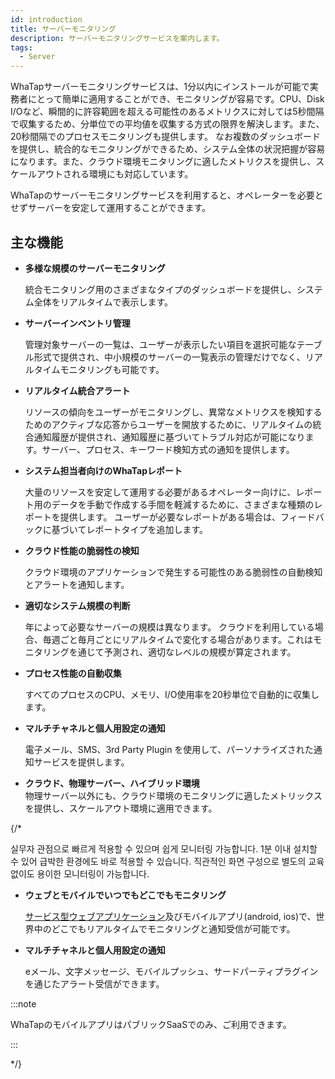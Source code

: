 ```yaml
---
id: introduction
title: サーバーモニタリング
description: サーバーモニタリングサービスを案内します。
tags:
  - Server
---
```


WhaTapサーバーモニタリングサービスは、1分以内にインストールが可能で実務者にとって簡単に適用することができ、モニタリングが容易です。CPU、Disk I/Oなど、瞬間的に許容範囲を超える可能性のあるメトリクスに対しては5秒間隔で収集するため、分単位での平均値を収集する方式の限界を解決します。また、20秒間隔でのプロセスモニタリングも提供します。
なお複数のダッシュボードを提供し、統合的なモニタリングができるため、システム全体の状況把握が容易になります。また、クラウド環境モニタリングに適したメトリクスを提供し、スケールアウトされる環境にも対応しています。 

WhaTapのサーバーモニタリングサービスを利用すると、オペレーターを必要とせずサーバーを安定して運用することができます。 

<Videos url="https://whatap-landing-resource.s3.ap-northeast-2.amazonaws.com/prd/application/monitoring_step_1.mp4" />

## 主な機能

- **多様な規模のサーバーモニタリング**

    統合モニタリング用のさまざまなタイプのダッシュボードを提供し、システム全体をリアルタイムで表示します。 

- **サーバーインベントリ管理**

    管理対象サーバーの一覧は、ユーザーが表示したい項目を選択可能なテーブル形式で提供され、中小規模のサーバーの一覧表示の管理だけでなく、リアルタイムモニタリングも可能です。

- **リアルタイム統合アラート**

    リソースの傾向をユーザーがモニタリングし、異常なメトリクスを検知するためのアクティブな応答からユーザーを開放するために、リアルタイムの統合通知履歴が提供され、通知履歴に基づいてトラブル対応が可能になります。サーバー、プロセス、キーワード検知方式の通知を提供します。

- **システム担当者向けのWhaTapレポート**

    大量のリソースを安定して運用する必要があるオペレーター向けに、レポート用のデータを手動で作成する手間を軽減するために、さまざまな種類のレポートを提供します。 ユーザーが必要なレポートがある場合は、フィードバックに基づいてレポートタイプを追加します。

- **クラウド性能の脆弱性の検知**

    クラウド環境のアプリケーションで発生する可能性のある脆弱性の自動検知とアラートを通知します。

- **適切なシステム規模の判断**

    年によって必要なサーバーの規模は異なります。 クラウドを利用している場合、毎週ごと毎月ごとにリアルタイムで変化する場合があります。これはモニタリングを通じて予測され、適切なレベルの規模が算定されます。

- **プロセス性能の自動収集**

    すべてのプロセスのCPU、メモリ、I/O使用率を20秒単位で自動的に収集します。

- **マルチチャネルと個人用設定の通知**

    電子メール、SMS、3rd Party Plugin を使用して、パーソナライズされた通知サービスを提供します。

- **クラウド、物理サーバー、ハイブリッド環境**\
    物理サーバー以外にも、クラウド環境のモニタリングに適したメトリックスを提供し、スケールアウト環境に適用できます。

{/*

실무자 관점으로 빠르게 적용할 수 있으며 쉽게 모니터링 가능합니다. 1분 이내 설치할 수 있어 급박한 환경에도 바로 적용할 수 있습니다. 직관적인 화면 구성으로 별도의 교육 없이도 용이한 모니터링이 가능합니다. 

- **ウェブとモバイルでいつでもどこでもモニタリング**

    [サービス型ウェブアプリケーション](https://service.whatap.io)及びモバイルアプリ(android, ios)で、世界中のどこでもリアルタイムでモニタリングと通知受信が可能です。

- **マルチチャネルと個人用設定の通知**

    eメール、文字メッセージ、モバイルプッシュ、サードパーティプラグインを通じたアラート受信ができます。

:::note

WhaTapのモバイルアプリはパブリックSaaSでのみ、ご利用できます。

:::

*/}
